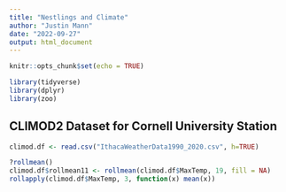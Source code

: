 ```yaml
---
title: "Nestlings and Climate"
author: "Justin Mann"
date: "2022-09-27"
output: html_document
---
```


```r
knitr::opts_chunk$set(echo = TRUE)
```

```r
library(tidyverse)
library(dplyr)
library(zoo)
```

## CLIMOD2 Dataset for Cornell University Station

```r
climod.df <- read.csv("IthacaWeatherData1990_2020.csv", h=TRUE)

?rollmean()
climod.df$rollmean11 <- rollmean(climod.df$MaxTemp, 19, fill = NA)
rollapply(climod.df$MaxTemp, 3, function(x) mean(x))

```

